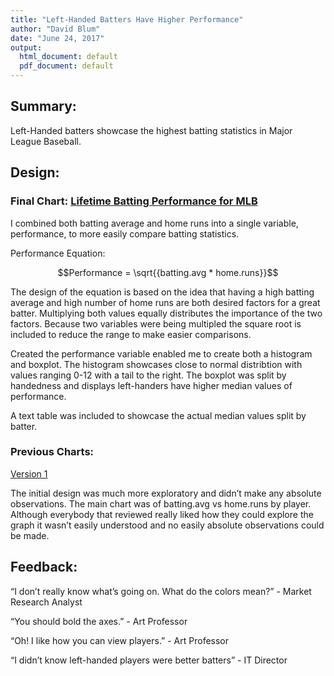 ```yaml
---
title: "Left-Handed Batters Have Higher Performance"
author: "David Blum"
date: "June 24, 2017"
output:
  html_document: default
  pdf_document: default
---
```



## Summary:

Left-Handed batters showcase the highest batting statistics in Major League 
Baseball.

## Design: 

### Final Chart: [Lifetime Batting Performance for MLB](https://public.tableau.com/profile/david2106#!/vizhome/Baseball_38/Story1)



I combined both batting average and home runs into a single variable, 
performance, to more easily compare batting statistics.

Performance Equation:

$$Performance = \sqrt{{batting.avg * home.runs}}$$

The design of the equation is based on the idea that having a high batting average
and high number of home runs are both desired factors for a great batter. 
Multiplying both values equally distributes the importance of the two factors.
Because two variables were being multipled the square root is included to reduce
the range to make easier comparisons.

Created the performance variable enabled me to create both a histogram and 
boxplot. The histogram showcases close to normal distribtion with values ranging
0-12 with a tail to the right. The boxplot was split by handedness and displays 
left-handers have higher median values of performance.

A text table was included to showcase the actual median values split by batter.

### Previous Charts:

[Version 1](https://raw.githubusercontent.com/dcblum/MLB-Batter-Statistics/master/Version1.png)

The initial design was much more exploratory and didn't make any absolute 
observations. The main chart was of batting.avg vs home.runs by player. Although
everybody that reviewed really liked how they could explore the graph it wasn't
easily understood and no easily absolute observations could be made.



## Feedback:

"I don't really know what's going on. What do the colors mean?" - Market 
Research Analyst

"You should bold the axes." - Art Professor

"Oh! I like how you can view players." - Art Professor

"I didn't know left-handed players were better batters" - IT Director


